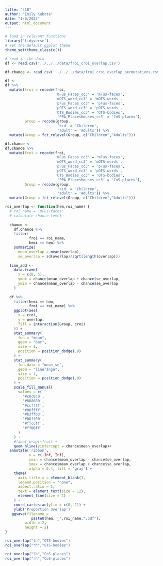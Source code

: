 ```yaml
---
title: "s18"
author: "Emily Kubota"
date: "1/6/2022"
output: html_document
---
```


```r
# load in relevant functions 
library("tidyverse")
# set the default ggplot theme 
theme_set(theme_classic())
```

```r
# read in the data 
df <- read.csv('../../../data/froi_croi_overlap.csv')

df.chance <- read.csv('../../../data/froi_croi_overlap_permutations.csv')
```

```r
df <-
df %>% 
  mutate(froi = recode(froi,
                       'mFus_Faces_cc3' = 'mFus-faces',
                       'mOTS_word_cc3' = 'mOTS-words',
                       'pFus_Faces_cc3' = 'pFus-faces',
                       'pOTS_word_cc3' = 'pOTS-words',
                       'OTS_Bodies_cc3' = 'OTS-bodies',
                        'PPA_Placeshouses_cc3' = 'CoS-places'),
         Group = recode(group,
                        'kid' = 'Children',
                        'adult' = 'Adults')) %>%
  mutate(Group = fct_relevel(Group, c("Children","Adults")))

df.chance <-
df.chance %>% 
  mutate(froi = recode(froi,
                       'mFus_Faces_cc3' = 'mFus-faces',
                       'mOTS_word_cc3' = 'mOTS-words',
                       'pFus_Faces_cc3' = 'pFus-faces',
                       'pOTS_word_cc3' = 'pOTS-words',
                       'OTS_Bodies_cc3' = 'OTS-bodies',
                        'PPA_Placeshouses_cc3' = 'CoS-places'),
         Group = recode(group,
                        'kid' = 'Children',
                        'adult' = 'Adults')) %>%
  mutate(Group = fct_relevel(Group, c("Children","Adults")))

```


```r
roi_overlap <- function(hem,roi_name) {
  # roi_name = 'mFus-faces'
  # calculate chance level
  
  chance <-
    df.chance %>%
    filter(
           froi == roi_name,
           hemi == hem) %>%
    summarize(
      mean_overlap = mean(overlap),
      se_overlap = sd(overlap)/sqrt(length(overlap)))
  
  line_add <-
    data.frame(
      x = c(0, 5),
      ymax = chance$mean_overlap + chance$se_overlap,
      ymin = chance$mean_overlap - chance$se_overlap
    )
  
  df %>%
    filter(hemi == hem,
           froi == roi_name) %>%
    ggplot(aes(
      x = croi,
      y = overlap,
      fill = interaction(Group, croi)
    )) +
    stat_summary(
      fun = "mean",
      geom = "bar",
      size = 1,
      position = position_dodge(.9)
    ) +
    stat_summary(
      fun.data = "mean_se",
      geom = "linerange",
      size = 1,
      position = position_dodge(.9)
    ) +
    scale_fill_manual(
      values = c(
        '#c0c0c0',
        '#808080',
        '#ccffff',
        '#00ffff',
        '#b3ffb3',
        '#00ff00',
        '#ffccff',
        '#ff00ff'
      )
    ) +
    #facet_wrap(~froi) +
    geom_hline(yintercept = chance$mean_overlap)+
  annotate('ribbon', 
           x = c(-Inf, Inf), 
           ymin = chance$mean_overlap - chance$se_overlap,
           ymax = chance$mean_overlap + chance$se_overlap, 
           alpha = 0.4, fill = 'gray') +
    theme(
      axis.title.x = element_blank(),
      legend.position = "none",
      aspect.ratio = 1,
      text = element_text(size = 12),
      element_line(size = 1)
    ) +
    coord_cartesian(ylim = c(0, 1)) +
    ylab('Proportion Overlap')
   ggsave(filename =
            paste0(hem,'_',roi_name,".pdf"),
         width = 2,
         height = 2)
}
```

```r
roi_overlap("lh","OTS-bodies")
roi_overlap("rh","OTS-bodies")

roi_overlap("lh","CoS-places")
roi_overlap("rh","CoS-places")

```
